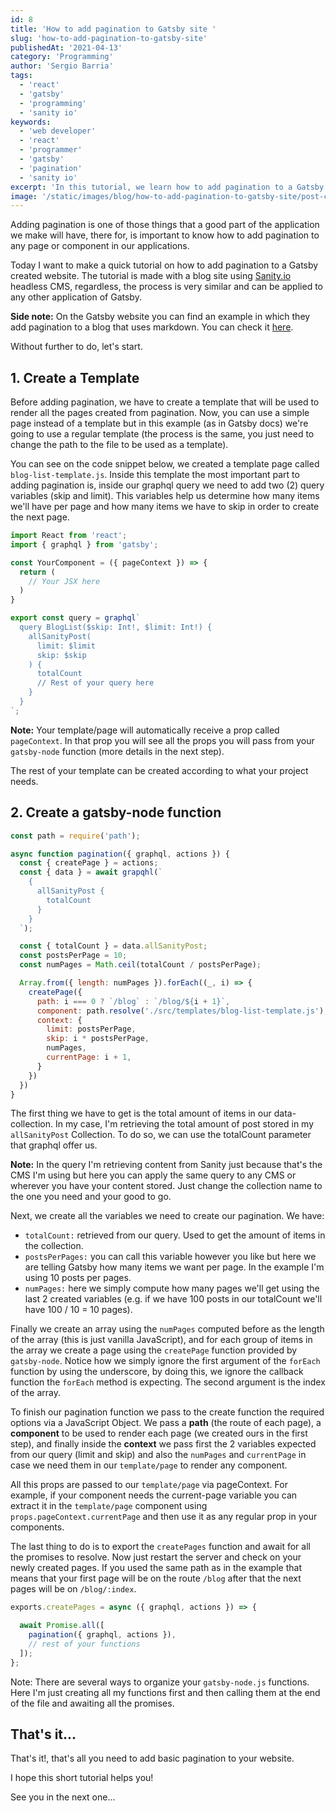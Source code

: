```yaml
---
id: 8
title: 'How to add pagination to Gatsby site '
slug: 'how-to-add-pagination-to-gatsby-site'
publishedAt: '2021-04-13'
category: 'Programming'
author: 'Sergio Barria'
tags:
  - 'react'
  - 'gatsby'
  - 'programming'
  - 'sanity io'
keywords:
  - 'web developer'
  - 'react'
  - 'programmer'
  - 'gatsby'
  - 'pagination'
  - 'sanity io'
excerpt: 'In this tutorial, we learn how to add pagination to a Gatsby Blog that uses Sanity io headless CMS or any CMS'
image: '/static/images/blog/how-to-add-pagination-to-gatsby-site/post-cover.png'
---
```


Adding pagination is one of those things that a good part of the application we make will have, there for, is important to know how to add pagination to any page or component in our applications.

Today I want to make a quick tutorial on how to add pagination to a Gatsby created website. The tutorial is made with a blog site using [Sanity.io](https://www.sanity.io/) headless CMS, regardless, the process is very similar and can be applied to any other application of Gatsby.

**Side note:** On the Gatsby website you can find an example in which they add pagination to a blog that uses markdown. You can check it [here](https://www.gatsbyjs.com/docs/adding-pagination/).

Without further to do, let's start.

## 1. Create a Template

Before adding pagination, we have to create a template that will be used to render all the pages created from pagination. Now, you can use a simple page instead of a template but in this example (as in Gatsby docs) we're going to use a regular template (the process is the same, you just need to change the path to the file to be used as a template).

You can see on the code snippet below, we created a template page called `blog-list-template.js`. Inside this template the most important part to adding pagination is, inside our graphql query we need to add two (2) query variables (skip and limit). This variables help us determine how many items we'll have per page and how many items we have to skip in order to create the next page.

```js:blog-list-template.js
import React from 'react';
import { graphql } from 'gatsby';

const YourComponent = ({ pageContext }) => {
  return (
    // Your JSX here
  )
}

export const query = graphql`
  query BlogList($skip: Int!, $limit: Int!) {
    allSanityPost(
      limit: $limit
      skip: $skip
    ) {
      totalCount
      // Rest of your query here
    }
  }
`;
```

**Note:** Your template/page will automatically receive a prop called `pageContext`. In that prop you will see all the props you will pass from your `gatsby-node` function (more details in the next step).

The rest of your template can be created according to what your project needs.

## 2. Create a gatsby-node function

```js:gatsby-node.js
const path = require('path');

async function pagination({ graphql, actions }) {
  const { createPage } = actions;
  const { data } = await grapqhl(`
    {
      allSanityPost {
        totalCount
      }
    }
  `);

  const { totalCount } = data.allSanityPost;
  const postsPerPage = 10;
  const numPages = Math.ceil(totalCount / postsPerPage);

  Array.from({ length: numPages }).forEach((_, i) => {
    createPage({
      path: i === 0 ? `/blog` : `/blog/${i + 1}`,
      component: path.resolve('./src/templates/blog-list-template.js'),
      context: {
        limit: postsPerPage,
        skip: i * postsPerPage,
        numPages,
        currentPage: i + 1,
      }
    })
  })
}
```

The first thing we have to get is the total amount of items in our data-collection. In my case, I'm retrieving the total amount of post stored in my `allSanityPost` Collection. To do so, we can use the totalCount parameter that graphql offer us.

**Note:** In the query I'm retrieving content from Sanity just because that's the CMS I'm using but here you can apply the same query to any CMS or wherever you have your content stored. Just change the collection name to the one you need and your good to go.

Next, we create all the variables we need to create our pagination. We have:

- `totalCount:` retrieved from our query. Used to get the amount of items in the collection.
- `postsPerPages:` you can call this variable however you like but here we are telling Gatsby how many items we want per page. In the example I'm using 10 posts per pages.
- `numPages:` here we simply compute how many pages we'll get using the last 2 created variables (e.g. if we have 100 posts in our totalCount we'll have 100 / 10 = 10 pages).

Finally we create an array using the `numPages` computed before as the length of the array (this is just vanilla JavaScript), and for each group of items in the array we create a page using the `createPage` function provided by `gatsby-node`. Notice how we simply ignore the first argument of the `forEach` function by using the underscore, by doing this, we ignore the callback function the `forEach` method is expecting. The second argument is the index of the array.

To finish our pagination function we pass to the create function the required options via a JavaScript Object. We pass a **path** (the route of each page), a **component** to be used to render each page (we created ours in the first step), and finally inside the **context** we pass first the 2 variables expected from our query (limit and skip) and also the `numPages` and `currentPage` in case we need them in our `template/page` to render any component.

All this props are passed to our `template/page` via pageContext. For example, if your component needs the current-page variable you can extract it in the `template/page` component using `props.pageContext.currentPage` and then use it as any regular prop in your components.

The last thing to do is to export the `createPages` function and await for all the promises to resolve. Now just restart the server and check on your newly created pages. If you used the same path as in the example that means that your first page will be on the route `/blog` after that the next pages will be on `/blog/:index`.

```js:gatsby-node.js
exports.createPages = async ({ graphql, actions }) => {

  await Promise.all([
    pagination({ graphql, actions }),
    // rest of your functions
  ]);
};
```

Note: There are several ways to organize your `gatsby-node.js` functions. Here I'm just creating all my functions first and then calling them at the end of the file and awaiting all the promises.

## That's it...

That's it!, that's all you need to add basic pagination to your website.

I hope this short tutorial helps you!

See you in the next one...

